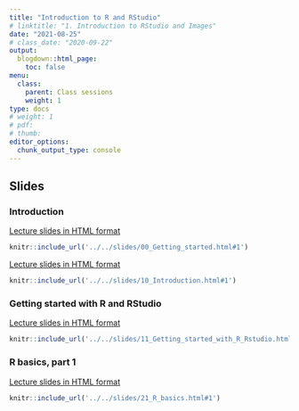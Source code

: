 ```yaml
---
title: "Introduction to R and RStudio"
# linktitle: "1. Introduction to RStudio and Images"
date: "2021-08-25"
# class_date: "2020-09-22"
output:
  blogdown::html_page:
    toc: false
menu:
  class:
    parent: Class sessions
    weight: 1
type: docs
# weight: 1 
# pdf: 
# thumb: 
editor_options: 
  chunk_output_type: console
---
```


## Slides

### Introduction

<a href="../../slides/00_Getting_started.html#1" target="_blank">Lecture slides in HTML format</a>

```r
knitr::include_url('../../slides/00_Getting_started.html#1')
```

<a href="../../slides/10_Introduction.html#1" target="_blank">Lecture slides in HTML format</a>

```r
knitr::include_url('../../slides/10_Introduction.html#1')
```

### Getting started with R and RStudio

<a href="../../slides/11_Getting_started_with_R_Rstudio.html#1" target="_blank">Lecture slides in HTML format</a>

```r
knitr::include_url('../../slides/11_Getting_started_with_R_Rstudio.html#1')
```

### R basics, part 1

<a href="../../slides/21_R_basics.html#1" target="_blank">Lecture slides in HTML format</a>

```r
knitr::include_url('../../slides/21_R_basics.html#1')
```
